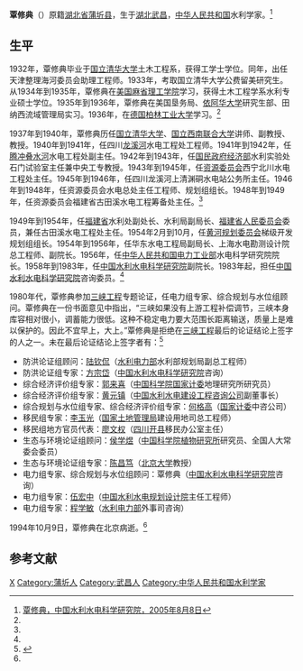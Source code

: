 '''覃修典'''（{{bd|1909年|10月26日|1994年|10月9日}}）原籍[[湖北省|湖北省]][[蒲圻县|蒲圻县]]，生于[[湖北|湖北]][[武昌|武昌]]，[[中华人民共和国|中华人民共和国]]水利学家。<ref name=zgsl>[http://www.iwhr.com/News_View.asp?NewsID=1820 覃修典，中国水利水电科学研究院，2005年8月8日]</ref>

==生平==
1932年，覃修典毕业于[[国立清华大学|国立清华大学]]土木工程系，获得工学士学位。同年，出任天津整理海河委员会助理工程师。1933年，考取国立清华大学公费留美研究生。从1934年到1935年，覃修典在[[美国|美国]][[麻省理工学院|麻省理工学院]]学习，获得土木工程学系水利专业硕士学位。1935年到1936年，覃修典在美国垦务局、[[依阿华大学|依阿华大学]]研究生部、田纳西流域管理局实习。1936年，在[[德国|德国]][[柏林工业大学|柏林工业大学]]学习。<ref name=zgsl/>

1937年到1940年，覃修典历任[[国立清华大学|国立清华大学]]、[[国立西南联合大学|国立西南联合大学]]讲师、副教授、教授。1940年到1941年，任四川[[龙溪河|龙溪河]]水电工程处工程师。1941年到1942年，任[[腾冲|腾冲]][[叠水河|叠水河]]水电工程处副主任。1942年到1943年，任[[中华民国经济部|国民政府经济部]]水利实验处石门试验室主任兼中央工专教授。1943年到1945年，任[[资源委员会|资源委员会]]西宁北川水电工程处主任。1945年到1946年，任四川龙溪河上清渊硐水电站公务所主任。1946年到1948年，任资源委员会水电总处主任工程师、规划组组长。1948年到1949年，任资源委员会福建省古田溪水电工程筹备处主任。<ref name=zgsl/>

1949年到1954年，任[[福建省|福建省]]水利处副处长、水利局副局长、[[福建省人民委员会|福建省人民委员会]]委员，兼任古田溪水电工程处主任。1954年2月到10月，任[[黄河规划委员会|黄河规划委员会]]梯级开发规划组组长。1954年到1956年，任华东水电工程局副局长、上海水电勘测设计院总工程师、副院长。1956年，任[[中华人民共和国电力工业部|中华人民共和国电力工业部]]水电科学研究院院长。1958年到1983年，任[[中国水利水电科学研究院|中国水利水电科学研究院]]副院长。1983年起，担任[[中国水利水电科学研究院|中国水利水电科学研究院]]咨询委员。<ref name=zgsl/>

1980年代，覃修典参加[[三峡工程|三峡工程]]专题论证，任电力组专家、综合规划与水位组顾问。覃修典在一份书面意见中指出，“三峡如果没有上游工程补偿调节，三峡本身库容相对很小，调蓄能力很低。这种不稳定电力要大范围长距离输送，质量上是难以保护的。因此不宜早上，大上。”覃修典是拒绝在[[三峡工程|三峡工程]]最后的论证结论上签字的人之一。未在最后论证结论上签字者有：<ref name=fhw>{{Cite web |url=http://news.ifeng.com/mainland/detail_2011_05/24/6586565_0.shtml |title=三峡工程论证20年闪回 9位专家拒绝签字，凤凰网，2011年05月24日 |accessdate=2013年5月26日 |archive-date=2011年8月30日 |archive-url=https://web.archive.org/web/20110830180216/http://news.ifeng.com/mainland/detail_2011_05/24/6586565_0.shtml |dead-url=no }}</ref>
*防洪论证组顾问：[[陆钦侃|陆钦侃]]（[[中华人民共和国水利电力部|水利电力部]]水利部规划局副总工程师）
*防洪论证组专家：[[方宗岱|方宗岱]]（[[中国水利水电科学研究院|中国水利水电科学研究院]]咨询）
*综合经济评价组专家：[[郭来喜|郭来喜]]（[[中国科学院|中国科学院]][[国家计委|国家计委]]地理研究所研究员）
*综合经济评价组专家：[[黄元镇|黄元镇]]（[[中国水利水电建设工程咨询公司|中国水利水电建设工程咨询公司]]副董事长）
*综合规划与水位组专家、综合经济评价组专家：[[何格高|何格高]]（[[国家计委|国家计委]]中咨公司）
*移民组专家：[[李玉光_(国家土地管理局)|李玉光]]（[[国家土地管理局|国家土地管理局]]建设用地司总工程师）
*移民组地方官员代表：[[廖文权|廖文权]]（[[四川|四川]][[开县|开县]]移民办公室主任）
*生态与环境论证组顾问：[[侯学煜|侯学煜]]（[[中国科学院植物研究所|中国科学院植物研究所]]研究员、全国人大常委会委员）
*生态与环境论证组专家：[[陈昌笃|陈昌笃]]（[[北京大学|北京大学]]教授）
*电力组专家、综合规划与水位组顾问：覃修典（[[中国水利水电科学研究院|中国水利水电科学研究院]]咨询）
*电力组专家：[[伍宏中|伍宏中]]（[[中国水利水电规划设计院|中国水利水电规划设计院]]主任工程师）
*电力组专家：[[程学敏|程学敏]]（[[中华人民共和国水利电力部|水利电力部]]外事司咨询）

1994年10月9日，覃修典在北京病逝。<ref name=zgsl/>

==参考文献==
{{reflist}}

{{DEFAULTSORT:Qin覃}}
[[Category:覃姓|X]]
[[Category:蒲圻人|Category:蒲圻人]]
[[Category:武昌人|Category:武昌人]]
[[Category:中华人民共和国水利学家|Category:中华人民共和国水利学家]]
